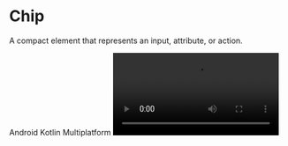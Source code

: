 
# Chip

A compact element that represents an input, attribute, or action.

<TagContainer>
  <Tag>Android</Tag>
  <Tag>Kotlin Multiplatform</Tag>
</TagContainer>

<Video src="https://files.catbox.moe/0gu06p.mp4" />

<br />

## Installation

```bash copy
./gradlew lumo --add Chip
```

## Usage

### Basic Chip

```kotlin copy
Chip(
    onClick = { /* Handle click */ }
) {
    Text("Basic Chip")
}
```

### Chip with Icon

```kotlin copy
Chip(
    onClick = { /* Handle click */ },
    leadingIcon = {
        Icon(
            Icons.Default.Star,
            contentDescription = null,
            modifier = Modifier.size(ChipDefaults.ChipIconSize)
        )
    }
) {
    Text("Chip with Icon")
}
```

## API Documentation

### Chip Types

| Component      | Description                               |
| -------------- | ----------------------------------------- |
| `Chip`         | Basic chip with optional onClick          |
| `ElevatedChip` | Chip with elevation and shadow            |
| `OutlinedChip` | Chip with border and no default elevation |

### Parameters

| Parameter           | Type                        | Description                         |
| ------------------- | --------------------------- | ----------------------------------- |
| `modifier`          | `Modifier`                  | Modifier for the chip               |
| `enabled`           | `Boolean`                   | Whether the chip is enabled         |
| `selected`          | `Boolean`                   | Whether the chip is selected        |
| `onClick`           | `() -> Unit`                | Callback when chip is clicked       |
| `contentPadding`    | `PaddingValues`             | Padding around chip content         |
| `shape`             | `Shape`                     | Shape of the chip                   |
| `leadingIcon`       | `@Composable (() -> Unit)?` | Optional icon before content        |
| `trailingIcon`      | `@Composable (() -> Unit)?` | Optional icon after content         |
| `label`             | `@Composable () -> Unit`    | Content to display inside the chip  |
| `interactionSource` | `MutableInteractionSource`  | Source of interactions for the chip |
